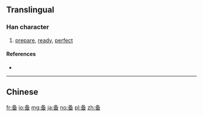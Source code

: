 {{also|備}}
==Translingual==

===Han character===
{{Han char|rn=34|rad=夂|as=05|sn=8|four=|canj=HEW|ids=⿱夂田}}

# [[prepare]], [[ready]], [[perfect]]

====References====
* {{Han ref|kx=0244.231|dkj=15347|hdz=20869.030|uh=5907|ud=22791}}

----

==Chinese==
{{zh-see|備}}

[[fr:备]]
[[io:备]]
[[mg:备]]
[[ja:备]]
[[no:备]]
[[pl:备]]
[[zh:备]]